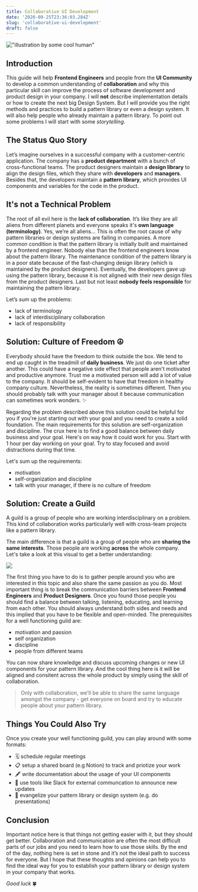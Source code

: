 ```yaml
---
title: Collaborative UI Development
date: '2020-09-25T23:36:03.284Z'
slug: 'collaborative-ui-development'
draft: false
---
```


!["illustration by some cool human"](./collaboration-illustration.png)

## Introduction

This guide will help **Frontend Engineers** and people from the **UI Community**
to develop a common understanding of **collaboration** and why this particular
skill can improve the process of software development and product design in your
company. I will **not** describe implementation details or how to create the
next big Design System. But I will provide you the right methods and practices
to build a pattern library or even a design system. It will also help people who
already maintain a pattern library. To point out some problems I will start with
some _storytelling_.

## The Status Quo Story

Let’s imagine ourselves in a successful company with a customer-centric
application. The company has a **product department** with a bunch of
cross-functional teams. The product designers maintain a **design library** to
align the design files, which they share with **developers** and **managers**.
Besides that, the developers maintain a **pattern library**, which provides UI
components and variables for the code in the product.

## It's not a Technical Problem

The root of all evil here is the **lack of collaboration**. It’s like they are
all aliens from different planets and everyone speaks it's **own language
(terminology)**. Yes, we’re all aliens… This is often the root cause of why
pattern libraries or design systems are failing in companies. A more common
condition is that the pattern library is initially built and maintained by a
frontend engineer. Nobody else than the frontend engineers know about the
pattern library. The maintenance condition of the pattern library is in a poor
state because of the fast-changing design library (which is maintained by the
product designers). Eventually, the developers gave up using the pattern
library, because it is not aligned with their new design files from the product
designers. Last but not least **nobody feels responsible** for maintaining the
pattern library.

Let’s sum up the problems:

- lack of terminology
- lack of interdisciplinary collaboration
- lack of responsibility

## Solution: Culture of Freedom ☮️

Everybody should have the freedom to think outside the box. We tend to end up
caught in the treadmill of **daily business**. We just do one ticket after
another. This could have a negative side effect that people aren't motivated and
productive anymore. Trust me a motivated person will add a lot of value to the
company. It should be self-evident to have that freedom in healthy company
culture. Nevertheless, the reality is sometimes different. Then you should
probably talk with your manager about it because communication can sometimes
work wonders. ✨

Regarding the problem described above this solution could be helpful for you if
you're just starting out with your goal and you need to create a solid
foundation. The main requirements for this solution are self-organization and
discipline. The crux here is to find a good balance between daily business and
your goal. Here's on way how it could work for you. Start with 1 hour per day
working on your goal. Try to stay focused and avoid distractions during that
time.

Let's sum up the requirements:

- motivation
- self-organization and discipline
- talk with your manager, if there is no culture of freedom

## Solution: Create a Guild

A guild is a group of people who are working interdisciplinary on a problem.
This kind of collaboration works particularly well with cross-team projects like
a pattern library.

The main difference is that a guild is a group of people who are **sharing the
same interests**. Those people are working **across** the whole company. Let's
take a look at this visual to get a better understanding:

![](./guild-illustration.png)

The first thing you have to do is to gather people around you who are interested
in this topic and also share the same passion as you do. Most important thing is
to break the communication barriers between **Frontend Engineers** and **Product
Designers**. Once you found those people you should find a balance between
talking, listening, educating, and learning from each other. You should always
understand both sides and needs and this implied that you have to be flexible
and open-minded. The prerequisites for a well functioning guild are:

- motivation and passion
- self organization
- discipline
- people from different teams

You can now share knowledge and discuss upcoming changes or new UI components
for your pattern library. And the cool thing here is it will be aligned and
consitent across the whole product by simply using the skill of collaboration.

> Only with collaboration, we'll be able to share the same language amongst the
> company - get everyone on board and try to educate people about your pattern
> library.

## Things You Could Also Try

Once you create your well functioning guild, you can play around with some
formats:

- 🗓 schedule regular meetings
- 📋 setup a shared board (e.g Notion) to track and priotize your work
- 🖋 write documentation about the usage of your UI components
- 📣 use tools like Slack for external communcation to announce new updates
- 🌱 evangelize your pattern library or design system (e.g. do presentations)

## Conclusion

Important notice here is that things not getting easier with it, but they should
get better. Collaboration and communication are often the most difficult parts
of our jobs and you need to learn how to use those skills. By the end of the
day, nothing here is set in stone and it’s not the ideal path to success for
everyone. But I hope that these thoughts and opinions can help you to find the
ideal way for you to establish your pattern library or design system in your
company that works.

_Good luck_ 🍀
